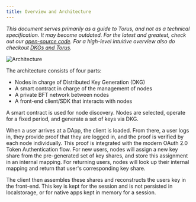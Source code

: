 ```yaml
---
title: Overview and Architecture
---
```


_This document serves primarily as a guide to Torus, and not as a technical
specification. It may become outdated. For the latest and greatest, check out
our_ [_open-source code_](https://github.com/torusresearch/)_. For a high-level
intuitive overview also do checkout_
[_DKGs and Torus_](https://medium.com/toruslabs/what-distributed-key-generation-is-866adc79620)_._

![Architecture](../../static/assets/graph-6-final.png)

The architecture consists of four parts:‌

- Nodes in charge of Distributed Key Generation \(DKG\)
- A smart contract in charge of the management of nodes
- A private BFT network between nodes
- A front-end client/SDK that interacts with nodes

A smart contract is used for node discovery. Nodes are selected, operate for a
fixed period, and generate a set of keys via DKG.‌

When a user arrives at a DApp, the client is loaded. From there, a user logs in,
they provide proof that they are logged in, and the proof is verified by each
node individually. This proof is integrated with the modern OAuth 2.0 Token
Authentication flow. For new users, nodes will assign a new key share from the
pre-generated set of key shares, and store this assignment in an internal
mapping. For returning users, nodes will look up their internal mapping and
return that user's corresponding key share.‌

The client then assembles these shares and reconstructs the users key in the
front-end. This key is kept for the session and is not persisted in
localstorage, or for native apps kept in memory for a session.
